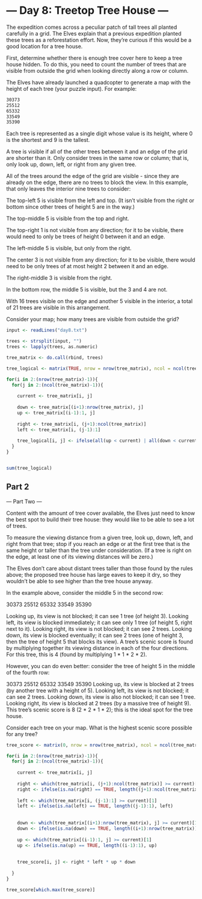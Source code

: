 
# --- Day 8: Treetop Tree House ---

The expedition comes across a peculiar patch of tall trees all planted carefully in a grid. The Elves explain that a previous expedition planted these trees as a reforestation effort. Now, they're curious if this would be a good location for a tree house.

First, determine whether there is enough tree cover here to keep a tree house hidden. To do this, you need to count the number of trees that are visible from outside the grid when looking directly along a row or column.

The Elves have already launched a quadcopter to generate a map with the height of each tree (your puzzle input). For example:

```bash
30373
25512
65332
33549
35390
```

Each tree is represented as a single digit whose value is its height, where 0 is the shortest and 9 is the tallest.

A tree is visible if all of the other trees between it and an edge of the grid are shorter than it. Only consider trees in the same row or column; that is, only look up, down, left, or right from any given tree.

All of the trees around the edge of the grid are visible - since they are already on the edge, there are no trees to block the view. In this example, that only leaves the interior nine trees to consider:

The top-left 5 is visible from the left and top. (It isn't visible from the right or bottom since other trees of height 5 are in the way.)

The top-middle 5 is visible from the top and right.

The top-right 1 is not visible from any direction; for it to be visible, there would need to only be trees of height 0 between it and an edge.

The left-middle 5 is visible, but only from the right.

The center 3 is not visible from any direction; for it to be visible, there would need to be only trees of at most height 2 between it and an edge.

The right-middle 3 is visible from the right.

In the bottom row, the middle 5 is visible, but the 3 and 4 are not.

With 16 trees visible on the edge and another 5 visible in the interior, a total of 21 trees are visible in this arrangement.

Consider your map; how many trees are visible from outside the grid?


```r
input <- readLines("day8.txt")

trees <- strsplit(input, "")
trees <- lapply(trees, as.numeric)

tree_matrix <- do.call(rbind, trees)

tree_logical <- matrix(TRUE, nrow = nrow(tree_matrix), ncol = ncol(tree_matrix))

for(i in 2:(nrow(tree_matrix)-1)){
  for(j in 2:(ncol(tree_matrix)-1)){
    
    current <- tree_matrix[i, j]
    
    down <- tree_matrix[(i+1):nrow(tree_matrix), j]
    up <- tree_matrix[(i-1):1, j]
    
    right <- tree_matrix[i, (j+1):ncol(tree_matrix)]
    left <- tree_matrix[i, (j-1):1]
    
    tree_logical[i, j] <- ifelse(all(up < current) | all(down < current) | all(right < current) | all(left < current), TRUE, FALSE)
  }
}


sum(tree_logical)

```

## Part 2

--- Part Two ---

Content with the amount of tree cover available, the Elves just need to know the best spot to build their tree house: they would like to be able to see a lot of trees.

To measure the viewing distance from a given tree, look up, down, left, and right from that tree; stop if you reach an edge or at the first tree that is the same height or taller than the tree under consideration. (If a tree is right on the edge, at least one of its viewing distances will be zero.)

The Elves don't care about distant trees taller than those found by the rules above; the proposed tree house has large eaves to keep it dry, so they wouldn't be able to see higher than the tree house anyway.

In the example above, consider the middle 5 in the second row:

30373
25512
65332
33549
35390

Looking up, its view is not blocked; it can see 1 tree (of height 3).
Looking left, its view is blocked immediately; it can see only 1 tree (of height 5, right next to it).
Looking right, its view is not blocked; it can see 2 trees.
Looking down, its view is blocked eventually; it can see 2 trees (one of height 3, then the tree of height 5 that blocks its view).
A tree's scenic score is found by multiplying together its viewing distance in each of the four directions. For this tree, this is 4 (found by multiplying 1 * 1 * 2 * 2).

However, you can do even better: consider the tree of height 5 in the middle of the fourth row:

30373
25512
65332
33549
35390
Looking up, its view is blocked at 2 trees (by another tree with a height of 5).
Looking left, its view is not blocked; it can see 2 trees.
Looking down, its view is also not blocked; it can see 1 tree.
Looking right, its view is blocked at 2 trees (by a massive tree of height 9).
This tree's scenic score is 8 (2 * 2 * 1 * 2); this is the ideal spot for the tree house.

Consider each tree on your map. What is the highest scenic score possible for any tree?

```r
tree_score <- matrix(0, nrow = nrow(tree_matrix), ncol = ncol(tree_matrix))

for(i in 2:(nrow(tree_matrix)-1)){
  for(j in 2:(ncol(tree_matrix)-1)){
    
    current <- tree_matrix[i, j]
    
    right <- which(tree_matrix[i, (j+1):ncol(tree_matrix)] >= current)[1]
    right <- ifelse(is.na(right) == TRUE, length((j+1):ncol(tree_matrix)), right)
  
    left <- which(tree_matrix[i, (j-1):1] >= current)[1]
    left <- ifelse(is.na(left) == TRUE, length((j-1):1), left)
    
    
    down <- which(tree_matrix[(i+1):nrow(tree_matrix), j] >= current)[1]
    down <- ifelse(is.na(down) == TRUE, length((i+1):nrow(tree_matrix)), down)
    
    up <- which(tree_matrix[(i-1):1, j] >= current)[1]
    up <- ifelse(is.na(up) == TRUE, length((i-1):1), up)
    
    
    tree_score[i, j] <- right * left * up * down
    
  }
}

tree_score[which.max(tree_score)]

```

